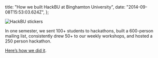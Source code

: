   title: "How we built HackBU at Binghamton University",
  date: "2014-09-08T15:53:03.624Z",
};

![HackBU stickers](./hackbu-stickers.jpg)

In one semester, we sent 100+ students to hackathons, built a 600-person mailing list, consistently drew 50+ to our weekly workshops, and hosted a 250 person hackathon.

[Here’s how we did it](https://medium.com/@danoc/how-we-built-hackbu-at-binghamton-university-9a637371a476).
